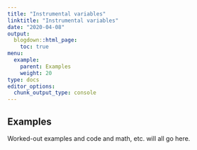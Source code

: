 ```yaml
---
title: "Instrumental variables"
linktitle: "Instrumental variables"
date: "2020-04-08"
output:
  blogdown::html_page:
    toc: true
menu:
  example:
    parent: Examples
    weight: 20
type: docs
editor_options: 
  chunk_output_type: console
---
```


## Examples

Worked-out examples and code and math, etc. will all go here.

